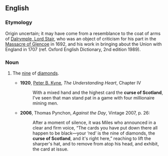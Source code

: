 ==English==
{{wikipedia|Curse of Scotland|lang=en}}

===Etymology===
Origin uncertain; it may have come from a resemblance to the coat of arms of [[w:John Dalrymple, 1st Earl of Stair|Dalrymple, Lord Stair]], who was an object of criticism for his part in the [[w:Massacre of Glencoe|Massacre of Glencoe]] in 1692, and his work in bringing about the Union with England in 1707 (ref. Oxford English Dictionary, 2nd edition 1989).

===Noun===
{{en-noun|-|head=[[curse]] [[of]] [[Scotland]]}}

# {{context|cards|slang|lang=en}} The [[nine]] of [[diamonds]].
#* '''1920''', [[w:Peter B. Kyne|Peter B. Kyne]], ''The Understanding Heart'', Chapter IV
#*: With a mixed hand and the highest card the '''curse of Scotland''', I've seen that man stand pat in a game with four millionaire mining men.
#* '''2006''', Thomas Pynchon, ''Against the Day'', Vintage 2007, p. 26:
#*: After a moment of silence, it was Miles who announced in a clear and firm voice, “The cards you have put down there all happen to be black—your ‘red’ is the nine of diamonds, the '''curse of Scotland''', and it's right here,” reaching to lift the sharper's hat, and to remove from atop his head, and exhibit, the card at issue.
